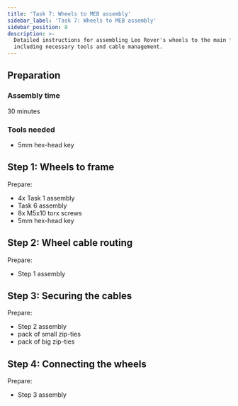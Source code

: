```yaml
---
title: 'Task 7: Wheels to MEB assembly'
sidebar_label: 'Task 7: Wheels to MEB assembly'
sidebar_position: 8
description: >-
  Detailed instructions for assembling Leo Rover's wheels to the main frame,
  including necessary tools and cable management.
---
```



## Preparation

### Assembly time

30 minutes

### Tools needed

- 5mm hex-head key

<ImageZoom
  loading="eager"
  src="/img/robots/leo/manuals/wheels-to-meb/wheels-to-meb-1.webp"
  width="1280"
  height="1019"
/>

<Tabs groupId="leo-rover-version">
  <TabItem value="leo-1.8" label="Leo Rover v1.8">
    <ImageZoom
      src="/img/robots/leo/manuals/wheels-to-meb/wheels-to-meb-2.webp"
      width="1280"
      height="1066"
    />
    <ImageZoom
      src="/img/robots/leo/manuals/wheels-to-meb/wheels-to-meb-3.webp"
      width="1280"
      height="1064"
    />
  </TabItem>
  <TabItem value="leo-pre1.8" label="Leo Rover < v1.8">
    <ImageZoom
      src="/img/robots/leo/manuals/wheels-to-meb/1.7/wheels-to-meb-2.webp"
      width="1200"
      height="802"
    />
    <ImageZoom
      src="/img/robots/leo/manuals/wheels-to-meb/1.7/wheels-to-meb-3.webp"
      width="1200"
      height="802"
    />
  </TabItem>
</Tabs>

## Step 1: Wheels to frame

Prepare:

- 4x Task 1 assembly
- Task 6 assembly
- 8x M5x10 torx screws
- 5mm hex-head key

<Tabs groupId="leo-rover-version">
  <TabItem value="leo-1.8" label="Leo Rover v1.8">
    <ImageZoom
      src="/img/robots/leo/manuals/wheels-to-meb/wheels-to-meb-4.webp"
      width="1280"
      height="869"
    />
    <ImageZoom
      src="/img/robots/leo/manuals/wheels-to-meb/wheels-to-meb-5.webp"
      width="1280"
      height="1252"
      caption="Grab two M5x10 allen head screws."
    />
    <ImageZoom
      src="/img/robots/leo/manuals/wheels-to-meb/wheels-to-meb-6.webp"
      width="1270"
      height="1280"
      caption="Screw them half the way into the holes on the back of the wheel assembly."
    />
    <ImageZoom
      src="/img/robots/leo/manuals/wheels-to-meb/wheels-to-meb-7.webp"
      width="1280"
      height="1196"
      caption="Place the wheel at the end of the wheel mounts as shown in the picture above.
        Then, tighten the screws."
    />
  </TabItem>
  <TabItem value="leo-pre1.8" label="Leo Rover < v1.8">
    <ImageZoom
      src="/img/robots/leo/manuals/wheels-to-meb/1.7/wheels-to-meb-4.webp"
      width="1200"
      height="802"
    />
    <ImageZoom
      src="/img/robots/leo/manuals/wheels-to-meb/1.7/wheels-to-meb-5.webp"
      width="1200"
      height="802"
    />
    <ImageZoom
      src="/img/robots/leo/manuals/wheels-to-meb/1.7/wheels-to-meb-6.webp"
      width="1200"
      height="802"
    />
    <ImageZoom
      src="/img/robots/leo/manuals/wheels-to-meb/1.7/wheels-to-meb-7.webp"
      width="1200"
      height="802"
    />
  </TabItem>
</Tabs>

<ImageZoom
  src="/img/robots/leo/manuals/wheels-to-meb/wheels-to-meb-8.webp"
  width="1280"
  height="855"
/>

## Step 2: Wheel cable routing

Prepare:

- Step 1 assembly

<Tabs groupId="leo-rover-version">
  <TabItem value="leo-1.8" label="Leo Rover v1.8">
    <ImageZoom
      src="/img/robots/leo/manuals/wheels-to-meb/wheels-to-meb-9.webp"
      width="1280"
      height="1269"
    />
    <ImageZoom
      src="/img/robots/leo/manuals/wheels-to-meb/wheels-to-meb-10.webp"
      width="1164"
      height="1280"
      caption="Grab the cable coming from the back wheel."
    />
    <ImageZoom
      src="/img/robots/leo/manuals/wheels-to-meb/wheels-to-meb-11.webp"
      width="1280"
      height="1232"
      caption="Press the rubber lead into the designated slot."
    />
    <ImageZoom
      src="/img/robots/leo/manuals/wheels-to-meb/wheels-to-meb-12.webp"
      width="1280"
      height="1104"
    />
    <ImageZoom
      src="/img/robots/leo/manuals/wheels-to-meb/wheels-to-meb-13.webp"
      width="1118"
      height="1280"
      caption="Get the blue connector through the hole in MEB box
        (the one closer to the wheel)."
    />
    <ImageZoom
      src="/img/robots/leo/manuals/wheels-to-meb/wheels-to-meb-14.webp"
      width="1263"
      height="1280"
      caption="Grab the white rubber seal and press it through the hole.
        It should lie flat at the side of the box when you are done with it."
    />
    <ImageZoom
      src="/img/robots/leo/manuals/wheels-to-meb/wheels-to-meb-15.webp"
      width="1280"
      height="960"
    />
    <ImageZoom
      src="/img/robots/leo/manuals/wheels-to-meb/wheels-to-meb-16.webp"
      width="1015"
      height="1280"
      caption="You can pull most of the cable inside the electronics box.
        Leave just enough slack for the cable to be able to hide in the v-slot groove.
        This will help with securing the cable later."
    />
    <ImageZoom
      src="/img/robots/leo/manuals/wheels-to-meb/wheels-to-meb-17.webp"
      width="1280"
      height="855"
      caption="Do the same thing with the front wheel, this time pulling the cable through
        the second hole. Again, leave enough slack for the cable to hide in the groove."
    />
  </TabItem>
  <TabItem value="leo-pre1.8" label="Leo Rover < v1.8">
    <ImageZoom
      src="/img/robots/leo/manuals/wheels-to-meb/1.7/wheels-to-meb-9.webp"
      width="1200"
      height="802"
    />
    <ImageZoom
      src="/img/robots/leo/manuals/wheels-to-meb/1.7/wheels-to-meb-10.webp"
      width="1200"
      height="802"
    />
    <ImageZoom
      src="/img/robots/leo/manuals/wheels-to-meb/1.7/wheels-to-meb-11.webp"
      width="1200"
      height="802"
    />
    <ImageZoom
      src="/img/robots/leo/manuals/wheels-to-meb/1.7/wheels-to-meb-12.webp"
      width="1200"
      height="802"
    />
    <ImageZoom
      src="/img/robots/leo/manuals/wheels-to-meb/1.7/wheels-to-meb-13.webp"
      width="1200"
      height="802"
    />
    <ImageZoom
      src="/img/robots/leo/manuals/wheels-to-meb/1.7/wheels-to-meb-14.webp"
      width="1200"
      height="802"
    />
    <ImageZoom
      src="/img/robots/leo/manuals/wheels-to-meb/1.7/wheels-to-meb-14-1.webp"
      width="1200"
      height="802"
    />
    <ImageZoom
      src="/img/robots/leo/manuals/wheels-to-meb/1.7/wheels-to-meb-15.webp"
      width="1200"
      height="802"
    />
    <ImageZoom
      src="/img/robots/leo/manuals/wheels-to-meb/1.7/wheels-to-meb-15-1.webp"
      width="1200"
      height="802"
    />
    <ImageZoom
      src="/img/robots/leo/manuals/wheels-to-meb/1.7/wheels-to-meb-15-2.webp"
      width="1200"
      height="802"
    />
    <ImageZoom
      src="/img/robots/leo/manuals/wheels-to-meb/1.7/wheels-to-meb-16.webp"
      width="1200"
      height="802"
    />
    <ImageZoom
      src="/img/robots/leo/manuals/wheels-to-meb/1.7/wheels-to-meb-16-1.webp"
      width="1200"
      height="802"
    />
    <ImageZoom
      src="/img/robots/leo/manuals/wheels-to-meb/1.7/wheels-to-meb-16-2.webp"
      width="1200"
      height="802"
    />
    <ImageZoom
      src="/img/robots/leo/manuals/wheels-to-meb/1.7/wheels-to-meb-16-3.webp"
      width="1200"
      height="802"
    />
    <ImageZoom
      src="/img/robots/leo/manuals/wheels-to-meb/1.7/wheels-to-meb-16-4.webp"
      width="1200"
      height="802"
    />
    <ImageZoom
      src="/img/robots/leo/manuals/wheels-to-meb/1.7/wheels-to-meb-17.webp"
      width="1200"
      height="802"
    />
  </TabItem>
</Tabs>

## Step 3: Securing the cables

Prepare:

- Step 2 assembly
- pack of small zip-ties
- pack of big zip-ties

<Tabs groupId="leo-rover-version">
  <TabItem value="leo-1.8" label="Leo Rover v1.8">
    <ImageZoom
      src="/img/robots/leo/manuals/wheels-to-meb/wheels-to-meb-18.webp"
      width="1068"
      height="1280"
    />
    <ImageZoom
      src="/img/robots/leo/manuals/wheels-to-meb/wheels-to-meb-19.webp"
      width="992"
      height="1280"
      caption="There are holes designated to be used for holding the cable securely in
        every wheel mount. For each of the 4 wheels grab the cable with 2 zip-ties."
    />
    <ImageZoom
      src="/img/robots/leo/manuals/wheels-to-meb/wheels-to-meb-20.webp"
      width="839"
      height="1280"
      caption="Grab the plastic cable clips and separate them
        (remove the small circular parts from the ends of the stick as well)."
    />
    <ImageZoom
      src="/img/robots/leo/manuals/wheels-to-meb/wheels-to-meb-21.webp"
      width="1035"
      height="1280"
    />
    <ImageZoom
      src="/img/robots/leo/manuals/wheels-to-meb/wheels-to-meb-22.webp"
      width="960"
      height="1280"
      caption="Secure the cables in the v-slot grooves by pressing a clip into them.
        Some force might be needed as the clips were designed to hold the cables as firmly
        as possible."
    />
    <ImageZoom
      src="/img/robots/leo/manuals/wheels-to-meb/wheels-to-meb-23.webp"
      width="960"
      height="1280"
    />
    <ImageZoom
      src="/img/robots/leo/manuals/wheels-to-meb/wheels-to-meb-24.webp"
      width="1280"
      height="808"
      caption="Remember to secure the the back wheel cable as well."
    />
  </TabItem>
  <TabItem value="leo-pre1.8" label="Leo Rover < v1.8">
    <ImageZoom
      src="/img/robots/leo/manuals/wheels-to-meb/1.7/wheels-to-meb-18-24-1.webp"
      width="1200"
      height="802"
    />
    <ImageZoom
      src="/img/robots/leo/manuals/wheels-to-meb/1.7/wheels-to-meb-18-24-2.webp"
      width="1200"
      height="802"
    />
    <ImageZoom
      src="/img/robots/leo/manuals/wheels-to-meb/1.7/wheels-to-meb-18-24-3.webp"
      width="1200"
      height="802"
    />
    <ImageZoom
      src="/img/robots/leo/manuals/wheels-to-meb/1.7/wheels-to-meb-18-24-4.webp"
      width="1200"
      height="802"
    />
    <ImageZoom
      src="/img/robots/leo/manuals/wheels-to-meb/1.7/wheels-to-meb-18-24-5.webp"
      width="1200"
      height="802"
    />
    <ImageZoom
      src="/img/robots/leo/manuals/wheels-to-meb/1.7/wheels-to-meb-18-24-6.webp"
      width="1200"
      height="802"
    />
    <ImageZoom
      src="/img/robots/leo/manuals/wheels-to-meb/1.7/wheels-to-meb-18-24-7.webp"
      width="1200"
      height="802"
    />
    <ImageZoom
      src="/img/robots/leo/manuals/wheels-to-meb/1.7/wheels-to-meb-18-24-8.webp"
      width="1200"
      height="802"
    />
  </TabItem>
</Tabs>

## Step 4: Connecting the wheels

Prepare:

- Step 3 assembly

<Tabs groupId="leo-rover-version">
  <TabItem value="leo-1.8" label="Leo Rover v1.8">
    <ImageZoom
      src="/img/robots/leo/manuals/wheels-to-meb/wheels-to-meb-25.webp"
      width="1280"
      height="960"
    />
    <ImageZoom
      src="/img/robots/leo/manuals/wheels-to-meb/wheels-to-meb-25.webp"
      width="1280"
      height="960"
    />
    <ImageZoom
      src="/img/robots/leo/manuals/wheels-to-meb/wheels-to-meb-26.webp"
      width="1280"
      height="960"
      caption="Grab the cable with shorter length protruding into the MEB
        (the one for the front wheel) and press its connector into the blue socket
        on the LeoCore (the one closer to the front of the rover)."
    />
    <ImageZoom
      src="/img/robots/leo/manuals/wheels-to-meb/wheels-to-meb-27.webp"
      width="1280"
      height="960"
      caption="You can do an analogous operation for the longer cable."
    />
    <ImageZoom
      src="/img/robots/leo/manuals/wheels-to-meb/wheels-to-meb-28.webp"
      width="1280"
      height="960"
      caption="If you want to keep the MEB looking a little bit cleaner,
        you can pull the cable under the 3D printed electronics cover first."
    />
    <ImageZoom
      src="/img/robots/leo/manuals/wheels-to-meb/wheels-to-meb-29.webp"
      width="1280"
      height="960"
    />
    <ImageZoom
      src="/img/robots/leo/manuals/wheels-to-meb/wheels-to-meb-30.webp"
      width="1280"
      height="1140"
      caption="Repeat the same operations for the other side of the rover and you are done.
        There should be some leftover zip-ties from previous tasks which you can use to
        further improve the cable management."
    />
  </TabItem>
  <TabItem value="leo-pre1.8" label="Leo Rover < v1.8">
    <ImageZoom
      src="/img/robots/leo/manuals/wheels-to-meb/1.7/wheels-to-meb-25-30-1.webp"
      width="1200"
      height="802"
    />
    <ImageZoom
      src="/img/robots/leo/manuals/wheels-to-meb/1.7/wheels-to-meb-25-30-2.webp"
      width="1200"
      height="802"
    />
    <ImageZoom
      src="/img/robots/leo/manuals/wheels-to-meb/1.7/wheels-to-meb-25-30-3.webp"
      width="1200"
      height="802"
    />
    <ImageZoom
      src="/img/robots/leo/manuals/wheels-to-meb/1.7/wheels-to-meb-25-30-4.webp"
      width="1200"
      height="802"
    />
    <ImageZoom
      src="/img/robots/leo/manuals/wheels-to-meb/1.7/wheels-to-meb-25-30-5.webp"
      width="1200"
      height="802"
    />
    <ImageZoom
      src="/img/robots/leo/manuals/wheels-to-meb/1.7/wheels-to-meb-25-30-6.webp"
      width="1200"
      height="802"
    />
    <ImageZoom
      src="/img/robots/leo/manuals/wheels-to-meb/1.7/wheels-to-meb-25-30-7.webp"
      width="1200"
      height="802"
    />
    <ImageZoom
      src="/img/robots/leo/manuals/wheels-to-meb/1.7/wheels-to-meb-25-30-8.webp"
      width="1200"
      height="802"
    />
    <ImageZoom
      src="/img/robots/leo/manuals/wheels-to-meb/1.7/wheels-to-meb-25-30-9.webp"
      width="1200"
      height="802"
    />
    <ImageZoom
      src="/img/robots/leo/manuals/wheels-to-meb/1.7/wheels-to-meb-25-30-10.webp"
      width="1200"
      height="802"
    />
    <ImageZoom
      src="/img/robots/leo/manuals/wheels-to-meb/1.7/wheels-to-meb-25-30-11.webp"
      width="1200"
      height="802"
    />
    <ImageZoom
      src="/img/robots/leo/manuals/wheels-to-meb/1.7/wheels-to-meb-25-30-12.webp"
      width="1200"
      height="802"
    />
    <ImageZoom
      src="/img/robots/leo/manuals/wheels-to-meb/1.7/wheels-to-meb-25-30-13.webp"
      width="1200"
      height="802"
    />
    <ImageZoom
      src="/img/robots/leo/manuals/wheels-to-meb/1.7/wheels-to-meb-25-30-14.webp"
      width="1200"
      height="802"
    />
  </TabItem>
</Tabs>
